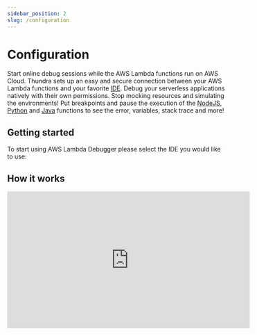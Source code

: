 ```yaml
---
sidebar_position: 2
slug: /configuration
---
```


# Configuration

Start online debug sessions while the AWS Lambda functions run on AWS Cloud. 
Thundra sets up an easy and secure connection between your AWS Lambda functions and 
your favorite [IDE](#getting-started). Debug your serverless applications natively with their own permissions. 
Stop mocking resources and simulating the environments! Put breakpoints and pause
the execution of the [NodeJS](/configuration/nodejs), [Python](/configuration/python)  and [Java](/configuration/java) functions to see the error, variables, stack trace and more!

## Getting started
To start using AWS Lambda Debugger please select the IDE you would like to use:


## How it works
<iframe width="560" height="315" src="https://www.youtube.com/embed/Am4_nLV7qyg" title="YouTube video player" frameborder="0" allow="accelerometer; autoplay; clipboard-write; encrypted-media; gyroscope; picture-in-picture" allowfullscreen></iframe>